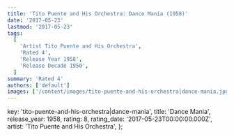 ```yaml
---
title: 'Tito Puente and His Orchestra: Dance Mania (1958)'
date: '2017-05-23'
lastmod: '2017-05-23'
tags:
  [
    'Artist Tito Puente and His Orchestra',
    'Rated 4',
    'Release Year 1958',
    'Release Decade 1950',
  ]
summary: 'Rated 4'
authors: ['default']
images: ['/content/images/tito-puente-and-his-orchestra|dance-mania.jpg']
---
```


  key: 'tito-puente-and-his-orchestra|dance-mania',
  title: 'Dance Mania',
  release_year: 1958,
  rating: 8,
  rating_date: '2017-05-23T00:00:00.000Z',
  artist: 'Tito Puente and His Orchestra',
};

<MusicRating data={data} />
